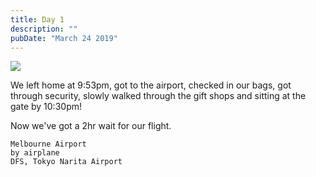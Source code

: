 ```yaml
---
title: Day 1
description: ""
pubDate: "March 24 2019"
---
```



<Grid columns={2}>
  <Img src="/src/content/travel/2019-japan/assets/47f95594-f062-4908-87be-9f566a708a3a-912b95018362165b48b9d55b4798b124da44d4f1.jpg" />
</Grid>

We left home at 9:53pm, got to the airport, checked in our bags, got through security, slowly walked through the gift shops and sitting at the gate by 10:30pm!

Now we've got a 2hr wait for our flight.

```
Melbourne Airport
by airplane
DFS, Tokyo Narita Airport
```
